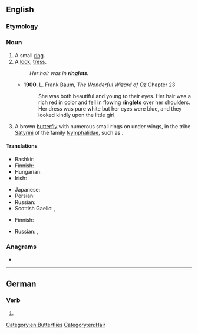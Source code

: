 ==English==
{{wikipedia}}

===Etymology===
{{suffix|en|ring|let}}

===Noun===
{{en-noun}}

# A small [[ring]].
# A [[lock]], [[tress]].
#: ''Her hair was in '''ringlets'''.''
#* '''1900''', L. Frank Baum, ''The Wonderful Wizard of Oz'' Chapter 23
#*: She was both beautiful and young to their eyes. Her hair was a rich red in color and fell in flowing '''ringlets''' over her shoulders. Her dress was pure white but her eyes were blue, and they looked kindly upon the little girl.
# A brown [[butterfly]] with numerous small rings on under wings, in the tribe [[Satyrini]] of the family [[Nymphalidae]], such as {{taxlink|Aphantopus hyperantus|species|noshow=1|ver=160930}}.

====Translations====
{{trans-top|lock, tress}}
* Bashkir: {{t|ba|бөҙрә|sc=Cyrl}}
* Finnish: {{t+|fi|kihara}}
* Hungarian: {{t+|hu|lokni}}
* Irish: {{t|ga|búcla|m}}
{{trans-mid}}
* Japanese: {{t+|ja|巻き毛|tr=makige|sc=Jpan}}
* Persian: {{t+|fa|مرغول|tr=marğul|sc=fa-Arab}}
* Russian: {{t+|ru|ло́кон|m}}
* Scottish Gaelic: {{t|gd|cuach|f}}, {{t|gd|snìomh|m}}
{{trans-bottom}}

{{trans-top|butterfly}}
* Finnish: {{t|fi|heinäperhonen}}
{{trans-mid}}
* Russian: {{t|ru|глазо́к цвето́чный|m}}, {{t|ru|глазо́к чёрно-бу́рый|m}}
{{trans-bottom}}

===Anagrams===
* {{anagrams|en|Giltner|Tingler|tingler|tringle}}

[[Category:en:Butterflies]]
[[Category:en:Hair]]

----

==German==

===Verb===
{{head|de|verb form}}
# {{de-verb form of|ringeln|2|p|k1}}